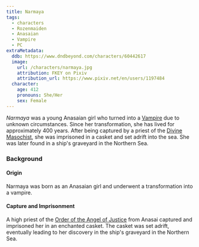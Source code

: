 ```yaml
---
title: Narmaya
tags:
  - characters
  - Rozenmaiden
  - Anasaian
  - Vampire
  - PC
extraMetadata:
  ddb: https://www.dndbeyond.com/characters/60442617
  image:
    url: /characters/narmaya.jpg
    attribution: FKEY on Pixiv
    attribution_url: https://www.pixiv.net/en/users/1197484
  character:
    age: 412
    pronouns: She/Her
    sex: Female
---
```


<Stub />

*Narmaya* was a young Anasaian girl who turned into a
[Vampire](/species/vampire/) due to unknown circumstances. Since her
transformation, she has lived for approximately 400 years. After being captured
by a priest of the [Divine Masochist](/religions/divine-masochism/),
she was imprisoned in a casket and set adrift into the sea. She was later found
in a ship's graveyard in the Northern Sea.

### Background

#### Origin

Narmaya was born as an Anasaian girl and underwent a transformation into a
vampire.

#### Capture and Imprisonment

A high priest of the
[Order of the Angel of Justice](/organizations/order-of-the-angel-of-justice/)
from Anasai captured and imprisoned her in an enchanted casket. The casket was
set adrift, eventually leading to her discovery in the ship's graveyard in the
Northern Sea.
